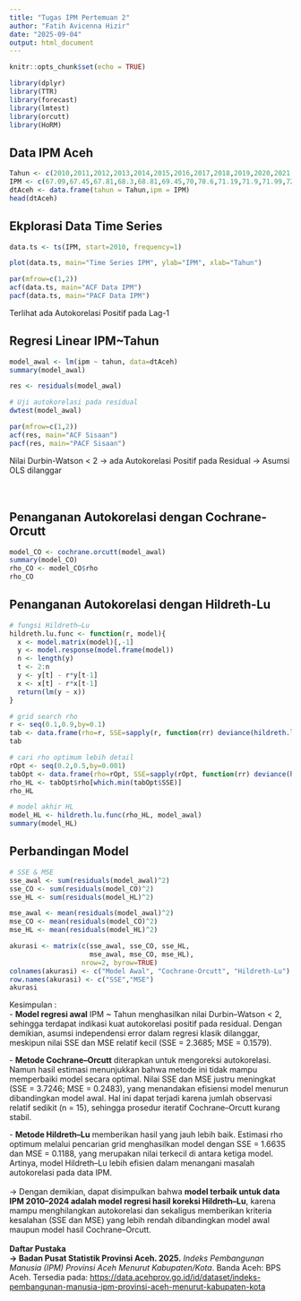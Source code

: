 ```yaml
---
title: "Tugas IPM Pertemuan 2"
author: "Fatih Avicenna Hizir"
date: "2025-09-04"
output: html_document
---
```


```r
knitr::opts_chunk$set(echo = TRUE)
```

```r
library(dplyr)
library(TTR)
library(forecast)
library(lmtest) 
library(orcutt) 
library(HoRM)
```

## Data IPM Aceh

```r
Tahun <- c(2010,2011,2012,2013,2014,2015,2016,2017,2018,2019,2020,2021,2022,2023,2024)
IPM <- c(67.09,67.45,67.81,68.3,68.81,69.45,70,70.6,71.19,71.9,71.99,72.18,72.8,74.7,75.36)
dtAceh <- data.frame(tahun = Tahun,ipm = IPM)
head(dtAceh)
```

## Ekplorasi Data Time Series

```r
data.ts <- ts(IPM, start=2010, frequency=1)

plot(data.ts, main="Time Series IPM", ylab="IPM", xlab="Tahun")

par(mfrow=c(1,2))
acf(data.ts, main="ACF Data IPM")
pacf(data.ts, main="PACF Data IPM")
```

Terlihat ada Autokorelasi Positif pada Lag-1\

## Regresi Linear IPM\~Tahun

```r
model_awal <- lm(ipm ~ tahun, data=dtAceh)
summary(model_awal)

res <- residuals(model_awal)

# Uji autokorelasi pada residual
dwtest(model_awal)

par(mfrow=c(1,2))
acf(res, main="ACF Sisaan")
pacf(res, main="PACF Sisaan")
```

Nilai Durbin-Watson \< 2 -\> ada Autokorelasi Positif pada Residual -\> Asumsi OLS dilanggar\
\
\

## Penanganan Autokorelasi dengan Cochrane-Orcutt

```r
model_CO <- cochrane.orcutt(model_awal)
summary(model_CO)
rho_CO <- model_CO$rho
rho_CO
```

## Penanganan Autokorelasi dengan Hildreth-Lu

```r
# fungsi Hildreth–Lu
hildreth.lu.func <- function(r, model){
  x <- model.matrix(model)[,-1]
  y <- model.response(model.frame(model))
  n <- length(y)
  t <- 2:n
  y <- y[t] - r*y[t-1]
  x <- x[t] - r*x[t-1]
  return(lm(y ~ x))
}

# grid search rho
r <- seq(0.1,0.9,by=0.1)
tab <- data.frame(rho=r, SSE=sapply(r, function(rr) deviance(hildreth.lu.func(rr, model_awal))))
tab

# cari rho optimum lebih detail
rOpt <- seq(0.2,0.5,by=0.001)
tabOpt <- data.frame(rho=rOpt, SSE=sapply(rOpt, function(rr) deviance(hildreth.lu.func(rr, model_awal))))
rho_HL <- tabOpt$rho[which.min(tabOpt$SSE)]
rho_HL

# model akhir HL
model_HL <- hildreth.lu.func(rho_HL, model_awal)
summary(model_HL)
```

## Perbandingan Model

```r
# SSE & MSE
sse_awal <- sum(residuals(model_awal)^2)
sse_CO <- sum(residuals(model_CO)^2)
sse_HL <- sum(residuals(model_HL)^2)

mse_awal <- mean(residuals(model_awal)^2)
mse_CO <- mean(residuals(model_CO)^2)
mse_HL <- mean(residuals(model_HL)^2)

akurasi <- matrix(c(sse_awal, sse_CO, sse_HL,
                    mse_awal, mse_CO, mse_HL),
                  nrow=2, byrow=TRUE)
colnames(akurasi) <- c("Model Awal", "Cochrane-Orcutt", "Hildreth-Lu")
row.names(akurasi) <- c("SSE","MSE")
akurasi
```

Kesimpulan :\
- **Model regresi awal** IPM \~ Tahun menghasilkan nilai Durbin–Watson \< 2, sehingga terdapat indikasi kuat autokorelasi positif pada residual. Dengan demikian, asumsi independensi error dalam regresi klasik dilanggar, meskipun nilai SSE dan MSE relatif kecil (SSE = 2.3685; MSE = 0.1579).

\- **Metode Cochrane–Orcutt** diterapkan untuk mengoreksi autokorelasi. Namun hasil estimasi menunjukkan bahwa metode ini tidak mampu memperbaiki model secara optimal. Nilai SSE dan MSE justru meningkat (SSE = 3.7246; MSE = 0.2483), yang menandakan efisiensi model menurun dibandingkan model awal. Hal ini dapat terjadi karena jumlah observasi relatif sedikit (n = 15), sehingga prosedur iteratif Cochrane–Orcutt kurang stabil.

\- **Metode Hildreth–Lu** memberikan hasil yang jauh lebih baik. Estimasi rho optimum melalui pencarian grid menghasilkan model dengan SSE = 1.6635 dan MSE = 0.1188, yang merupakan nilai terkecil di antara ketiga model. Artinya, model Hildreth–Lu lebih efisien dalam menangani masalah autokorelasi pada data IPM.\
\
-\> Dengan demikian, dapat disimpulkan bahwa **model terbaik untuk data IPM 2010–2024 adalah model regresi hasil koreksi Hildreth–Lu**, karena mampu menghilangkan autokorelasi dan sekaligus memberikan kriteria kesalahan (SSE dan MSE) yang lebih rendah dibandingkan model awal maupun model hasil Cochrane–Orcutt.\
\
**Daftar Pustaka\
-\> Badan Pusat Statistik Provinsi Aceh. 2025.** *Indeks Pembangunan Manusia (IPM) Provinsi Aceh Menurut Kabupaten/Kota*. Banda Aceh: BPS Aceh. Tersedia pada: <https://data.acehprov.go.id/id/dataset/indeks-pembangunan-manusia-ipm-provinsi-aceh-menurut-kabupaten-kota>
